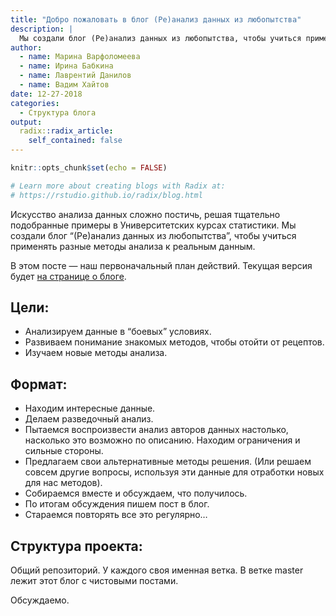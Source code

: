 ```yaml
---
title: "Добро пожаловать в блог (Ре)анализ данных из любопытства"
description: |
  Мы создали блог (Ре)анализ данных из любопытства, чтобы учиться применять разные методы анализа к реальным данным.
author:
  - name: Марина Варфоломеева
  - name: Ирина Бабкина
  - name: Лаврентий Данилов
  - name: Вадим Хайтов 
date: 12-27-2018
categories:
  - Структура блога
output:
  radix::radix_article:
    self_contained: false
---
```


```r
knitr::opts_chunk$set(echo = FALSE)

# Learn more about creating blogs with Radix at:
# https://rstudio.github.io/radix/blog.html

```

Искусство анализа данных сложно постичь, решая тщательно подобранные примеры в Университетских курсах статистики. Мы создали блог "(Ре)анализ данных из любопытства", чтобы учиться применять разные методы анализа к реальным данным.

В этом посте --- наш первоначальный план действий. Текущая версия будет [на странице о блоге](../../about.html).

## Цели:

- Анализируем данные в "боевых" условиях. 
- Развиваем понимание знакомых методов, чтобы отойти от рецептов.
- Изучаем новые методы анализа.

## Формат:

- Находим интересные данные.
- Делаем разведочный анализ.
- Пытаемся воспроизвести анализ авторов данных настолько, насколько это возможно по описанию. Находим ограничения и сильные стороны.
- Предлагаем свои альтернативные методы решения. (Или решаем совсем другие вопросы, используя эти данные для отработки новых для нас методов).
- Собираемся вместе и обсуждаем, что получилось.
- По итогам обсуждения пишем пост в блог.
- Стараемся повторять все это регулярно...

## Структура проекта:

Общий репозиторий. У каждого своя именная ветка. В ветке master лежит этот блог с чистовыми постами.


Обсуждаемо.
